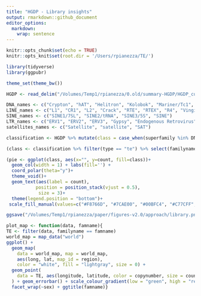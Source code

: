 ```yaml
---
title: "HGDP - Library insights"
output: rmarkdown::github_document
editor_options: 
  markdown: 
    wrap: sentence
---
```


```r
knitr::opts_chunk$set(echo = TRUE)
knitr::opts_knit$set(root.dir = '/Users/rpianezza/TE/')
```


```r
library(tidyverse)
library(ggpubr)

theme_set(theme_bw())

HGDP <- read_delim("/Volumes/Temp1/rpianezza/0.old/summary-HGDP/HGDP_cutoff_classified.tsv")

DNA_names <- c("Crypton", "hAT", "Helitron", "Kolobok", "Mariner/Tc1", "Merlin", "MuDR", "piggyBac", "DNA transposon")
LINE_names <- c("L1", "CR1", "L2", "Crack", "RTE", "RTEX", "R4", "Vingi", "Tx1", "Penelope")
SINE_names <- c("SINE1/7SL", "SINE2/tRNA", "SINE3/5S", "SINE")
LTR_names <- c("ERV1", "ERV2", "ERV3", "Gypsy", "Endogenous Retrovirus", "LTR Retrotransposon", "Long terminal repeat", "Non-LTR Retrotransposon")
satellites_names <- c("Satellite", "satellite", "SAT")

classification <- HGDP %>% mutate(class = case_when(superfamily %in% DNA_names ~ "DNA", superfamily %in% LINE_names ~ "LINE", superfamily %in% SINE_names ~ "SINE", superfamily %in% LTR_names ~ "LTR", superfamily %in% satellites_names ~ "Satellite"))
```


```r
(class <- classification %>% filter(type == "te") %>% select(familyname, class) %>% distinct() %>% group_by(class) %>% summarise(count = n()))

(pie <- ggplot(class, aes(x="", y=count, fill=class))+
  geom_col(width = 1) + labs(fill='') +
  coord_polar(theta="y")+
  theme_void()+
  geom_text(aes(label = count), 
           position = position_stack(vjust = 0.5), 
            size = 3)+
  theme(legend.position = "bottom")+
 scale_fill_manual(values=c("#F8766D", "#7CAE00", "#00BFC4", "#C77CFF", "#D89000")))

ggsave("/Volumes/Temp1/rpianezza/paper/figures-v2.0/approach/library.png", pie, dpi=600)
```

```r
plot_map <- function(data, famname){
TE <- filter(data, familyname == famname)
world_map = map_data("world")
ggplot() +
  geom_map(
    data = world_map, map = world_map,
    aes(long, lat, map_id = region),
    color = "white", fill = "lightgray", size = 0) +
  geom_point(
    data = TE, aes(longitude, latitude, color = copynumber, size = count)
  ) + geom_errorbar() + scale_colour_gradient(low = "green", high = "red") + theme(legend.position="top") + theme(plot.title = element_text(hjust = 0.5)) +
  facet_wrap(~sex) + ggtitle(famname)}
```

